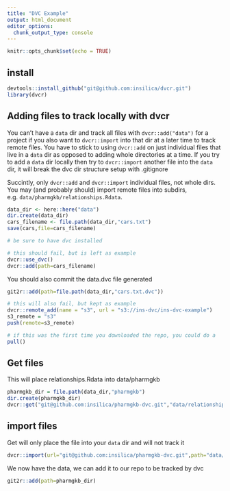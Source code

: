 ```yaml
---
title: "DVC Example"
output: html_document
editor_options: 
  chunk_output_type: console
---
```


```r
knitr::opts_chunk$set(echo = TRUE)
```

## install
```r
devtools::install_github("git@github.com:insilica/dvcr.git")
library(dvcr)
```
## Adding files to track locally with dvcr

You can't have a `data` dir and track all files with `dvcr::add("data")` for a project if you also want to `dvcr::import` into that dir at a later time to track remote files. You have to stick to using `dvcr::add` on just individual files that live in a `data` dir as opposed to adding whole directories at a time. If you try to add a `data` dir locally then try to `dvcr::import` another file into the `data` dir, it will break the dvc dir structure setup with .gitignore

Succintly, only `dvcr::add` and `dvcr::import` individual files, not whole dirs. You may (and probably should) import remote files into subdirs, e.g. `data/pharmgkb/relationships.Rdata`. 

```r
data_dir <- here::here("data")
dir.create(data_dir)
cars_filename <- file.path(data_dir,"cars.txt")
save(cars,file=cars_filename)

# be sure to have dvc installed

# this should fail, but is left as example
dvcr::use_dvc()
dvcr::add(path=cars_filename)

```

You should also commit the data.dvc file generated
```r
git2r::add(path=file.path(data_dir,"cars.txt.dvc"))
```

```r
# this will also fail, but kept as example
dvcr::remote_add(name = "s3", url = "s3://ins-dvc/ins-dvc-example")
s3_remote = "s3"
push(remote=s3_remote)

# if this was the first time you downloaded the repo, you could do a
pull()
```

## Get files
This will place relationships.Rdata into data/pharmgkb
```r
pharmgkb_dir = file.path(data_dir,"pharmgkb")
dir.create(pharmgkb_dir)
dvcr::get("git@github.com:insilica/pharmgkb-dvc.git","data/relationships.Rdata",out=pharmgkb_dir)
```

## import files
Get will only place the file into your `data` dir and will not track it

```r
dvcr::import(url="git@github.com:insilica/pharmgkb-dvc.git",path="data/relationships.Rdata",out=pharmgkb_dir)
```

We now have the data, we can add it to our repo to be tracked by dvc
```r
git2r::add(path=pharmgkb_dir)
```

